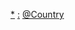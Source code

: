 {{Categories by country|nocat}}

[[Category:各国相关人物|*]]
[[Category:各国相关列表|:]]
[[Category:人物列表|@Country]]